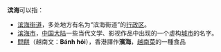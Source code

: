 '''滨海'''可以指：
{{PRC admin/disambig|12/01/16/000/000|32/09/22/000/000}}
*[[滨海街道|滨海街道]]，多处地方有名为“滨海街道”的[[行政区|行政区]]。
*[[滨海市|滨海市]]，[[中国大陆|中国大陆]]一些当代文学、影视作品中出现的一个虚构[[城市|城市]]的名字。
*[[問餅|問餅]]（越南文：'''Bánh hỏi'''），香港譯作'''濱海'''，[[越南菜|越南菜]]的一種食品

{{disambig|Cat=二字中國地名消歧義}}